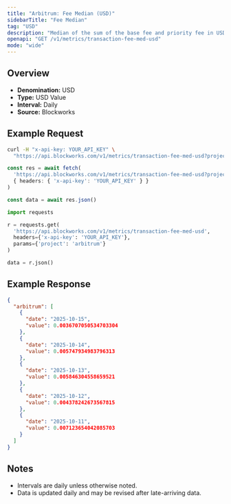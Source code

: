 ```yaml
---
title: "Arbitrum: Fee Median (USD)"
sidebarTitle: "Fee Median"
tag: "USD"
description: "Median of the sum of the base fee and priority fee in USD that day"
openapi: "GET /v1/metrics/transaction-fee-med-usd"
mode: "wide"
---
```


## Overview

- **Denomination:** USD
- **Type:** USD Value
- **Interval:** Daily
- **Source:** Blockworks

## Example Request

<CodeGroup>

```bash cURL
curl -H "x-api-key: YOUR_API_KEY" \
  "https://api.blockworks.com/v1/metrics/transaction-fee-med-usd?project=arbitrum"
```

```typescript TypeScript
const res = await fetch(
  'https://api.blockworks.com/v1/metrics/transaction-fee-med-usd?project=arbitrum',
  { headers: { 'x-api-key': 'YOUR_API_KEY' } }
)

const data = await res.json()
```

```python Python
import requests

r = requests.get(
  'https://api.blockworks.com/v1/metrics/transaction-fee-med-usd',
  headers={'x-api-key': 'YOUR_API_KEY'},
  params={'project': 'arbitrum'}
)

data = r.json()
```

</CodeGroup>

## Example Response

```json
{
  "arbitrum": [
    {
      "date": "2025-10-15",
      "value": 0.0036707050534703304
    },
    {
      "date": "2025-10-14",
      "value": 0.005747934983796313
    },
    {
      "date": "2025-10-13",
      "value": 0.005846304558659521
    },
    {
      "date": "2025-10-12",
      "value": 0.004378242673567815
    },
    {
      "date": "2025-10-11",
      "value": 0.007123654042085703
    }
  ]
}
```

## Notes
- Intervals are daily unless otherwise noted.
- Data is updated daily and may be revised after late-arriving data.